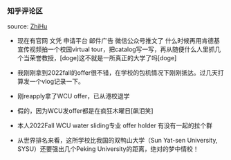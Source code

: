 ### 知乎评论区

source: [ZhiHu](https://www.zhihu.com/question/510542225)

- 现在有官网 文凭 申请平台 邮件广告 微信公众号推文了 什么时候再用肯德基宣传视频拍一个校园virtual tour，把catalog写一写，再从随便什么人里抓几个当荣誉教授，[doge]这不就是一所真正的大学了吗[doge]

- 我刚刚拿到2022fall的offer很不错，在学校的包机情况下刚刚抵达。过几天打算发一个vlog记录一下。

- 刚reapply拿了WCU offer，已从港校退学

- 假的，因为WCU发offer都是在疯狂木曜日[飙泪笑]

- 本人2022Fall WCU water sliding专业 offer holder 有没有一起的拉个群

- 从世界排名来看，这所学校比我国的双鸭山大学（Sun Yat-sen University, SYSU）还要强出几个Peking University的距离，绝对的梦中情校！